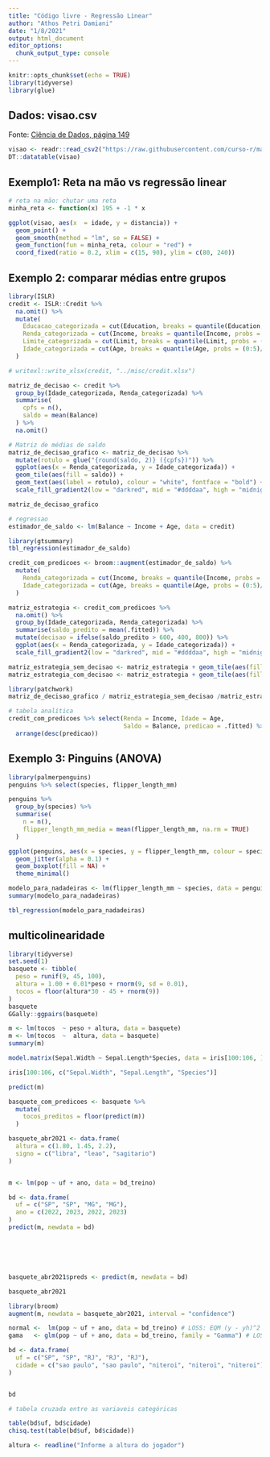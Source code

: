 ```yaml
---
title: "Código livre - Regressão Linear"
author: "Athos Petri Damiani"
date: "1/8/2021"
output: html_document
editor_options: 
  chunk_output_type: console
---
```


```r
knitr::opts_chunk$set(echo = TRUE)
library(tidyverse)
library(glue)
```


## Dados: visao.csv

Fonte: [Ciência de Dados, página 149](https://curso-r.github.io/main-regressao-linear/referencias/Ci%C3%AAncia%20de%20Dados.%20Fundamentos%20e%20Aplica%C3%A7%C3%B5es.%20Vers%C3%A3o%20parcial%20preliminar.%20maio%20Pedro%20A.%20Morettin%20Julio%20M.%20Singer.pdf)

```r
visao <- readr::read_csv2("https://raw.githubusercontent.com/curso-r/main-regressao-linear/master/misc/visao.csv")
DT::datatable(visao)
```

## Exemplo1: Reta na mão vs regressão linear

```r
# reta na mão: chutar uma reta
minha_reta <- function(x) 195 + -1 * x
```

```r
ggplot(visao, aes(x  = idade, y = distancia)) +
  geom_point() + 
  geom_smooth(method = "lm", se = FALSE) +
  geom_function(fun = minha_reta, colour = "red") +
  coord_fixed(ratio = 0.2, xlim = c(15, 90), ylim = c(80, 240))
```

## Exemplo 2: comparar médias entre grupos

```r
library(ISLR)
credit <- ISLR::Credit %>%
  na.omit() %>%
  mutate(
    Educacao_categorizada = cut(Education, breaks = quantile(Education, probs = (0:5)/5)),
    Renda_categorizada = cut(Income, breaks = quantile(Income, probs = (0:5)/5)),
    Limite_categorizada = cut(Limit, breaks = quantile(Limit, probs = (0:5)/5)),
    Idade_categorizada = cut(Age, breaks = quantile(Age, probs = (0:5)/5))
  )

# writexl::write_xlsx(credit, "../misc/credit.xlsx")
```


```r
matriz_de_decisao <- credit %>%
  group_by(Idade_categorizada, Renda_categorizada) %>%
  summarise(
    cpfs = n(),
    saldo = mean(Balance)
  ) %>%
  na.omit()
```


```r
# Matriz de médias de saldo
matriz_de_decisao_grafico <- matriz_de_decisao %>%
  mutate(rotulo = glue("{round(saldo, 2)} ({cpfs})")) %>%
  ggplot(aes(x = Renda_categorizada, y = Idade_categorizada)) +
  geom_tile(aes(fill = saldo)) +
  geom_text(aes(label = rotulo), colour = "white", fontface = "bold") +
  scale_fill_gradient2(low = "darkred", mid = "#ddddaa", high = "midnightblue", midpoint = 600)

matriz_de_decisao_grafico
```


```r
# regressao
estimador_de_saldo <- lm(Balance ~ Income + Age, data = credit)
```

```r
library(gtsummary)
tbl_regression(estimador_de_saldo)
```


```r
credit_com_predicoes <- broom::augment(estimador_de_saldo) %>%
  mutate(
    Renda_categorizada = cut(Income, breaks = quantile(Income, probs = (0:5)/5)),
    Idade_categorizada = cut(Age, breaks = quantile(Age, probs = (0:5)/5))
  )
```


```r
matriz_estrategia <- credit_com_predicoes %>%
  na.omit() %>%
  group_by(Idade_categorizada, Renda_categorizada) %>%
  summarise(saldo_predito = mean(.fitted)) %>%
  mutate(decisao = ifelse(saldo_predito > 600, 400, 800)) %>%
  ggplot(aes(x = Renda_categorizada, y = Idade_categorizada)) +
  scale_fill_gradient2(low = "darkred", mid = "#ddddaa", high = "midnightblue", midpoint = 600)

matriz_estrategia_sem_decisao <- matriz_estrategia + geom_tile(aes(fill = saldo_predito))
matriz_estrategia_com_decisao <- matriz_estrategia + geom_tile(aes(fill = decisao))
```

```r
library(patchwork)
matriz_de_decisao_grafico / matriz_estrategia_sem_decisao /matriz_estrategia_com_decisao
```

```r
# tabela analítica
credit_com_predicoes %>% select(Renda = Income, Idade = Age, 
                                Saldo = Balance, predicao = .fitted) %>%
  arrange(desc(predicao))
```

## Exemplo 3: Pinguins (ANOVA)

```r
library(palmerpenguins)
penguins %>% select(species, flipper_length_mm)
```

```r
penguins %>%
  group_by(species) %>%
  summarise(
    n = n(),
    flipper_length_mm_media = mean(flipper_length_mm, na.rm = TRUE)
  )
```

```r
ggplot(penguins, aes(x = species, y = flipper_length_mm, colour = species)) +
  geom_jitter(alpha = 0.1) +
  geom_boxplot(fill = NA) +
  theme_minimal()
```


```r
modelo_para_nadadeiras <- lm(flipper_length_mm ~ species, data = penguins)
summary(modelo_para_nadadeiras)
```
```r
tbl_regression(modelo_para_nadadeiras)
```




## multicolinearidade

```r
library(tidyverse)
set.seed(1)
basquete <- tibble(
  peso = runif(9, 45, 100),
  altura = 1.00 + 0.01*peso + rnorm(9, sd = 0.01),
  tocos = floor(altura*30 - 45 + rnorm(9))
)
basquete
GGally::ggpairs(basquete)
```

```r
m <- lm(tocos  ~ peso + altura, data = basquete)
m <- lm(tocos  ~  altura, data = basquete)
summary(m)
```

```r
model.matrix(Sepal.Width ~ Sepal.Length*Species, data = iris[100:106, ])

iris[100:106, c("Sepal.Width", "Sepal.Length", "Species")]
```

```r

predict(m)

basquete_com_predicoes <- basquete %>%
  mutate(
    tocos_preditos = floor(predict(m))
  )
```

```r
basquete_abr2021 <- data.frame(
  altura = c(1.80, 1.45, 2.2),
  signo = c("libra", "leao", "sagitario")
)


m <- lm(pop ~ uf + ano, data = bd_treino)

bd <- data.frame(
  uf = c("SP", "SP", "MG", "MG"),
  ano = c(2022, 2023, 2022, 2023)
)
predict(m, newdata = bd)






basquete_abr2021$preds <- predict(m, newdata = bd)

basquete_abr2021
```



```r
library(broom)
augment(m, newdata = basquete_abr2021, interval = "confidence")
```

```r



normal <-  lm(pop ~ uf + ano, data = bd_treino) # LOSS: EQM (y - yh)^2
gama   <- glm(pop ~ uf + ano, data = bd_treino, family = "Gamma") # LOSS: log(y)  

```


```r
bd <- data.frame(
  uf = c("SP", "SP", "RJ", "RJ", "RJ"),
  cidade = c("sao paulo", "sao paulo", "niteroi", "niteroi", "niteroi")
)


bd

# tabela cruzada entre as variaveis categóricas

table(bd$uf, bd$cidade)
chisq.test(table(bd$uf, bd$cidade))
```

```r
altura <- readline("Informe a altura do jogador")
```



